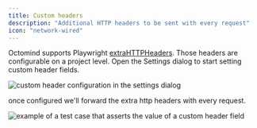 ```yaml
---
title: Custom headers
description: "Additional HTTP headers to be sent with every request"
icon: "network-wired"
---
```


Octomind supports Playwright [extraHTTPHeaders](https://playwright.dev/docs/api/class-testoptions#test-options-extra-http-headers). Those headers are configurable on a project level. Open the Settings dialog to start setting custom header fields.

<Frame caption="custom header configuration in the settings dialog">
  <img
    src="/images/advanced/custom_header_fields.png"
    alt="custom header configuration in the settings dialog"
  />
</Frame>

once configured we'll forward the extra http headers with every request.

<Frame caption="example of a test case that asserts the value of a custom header field">
  <img
    src="/images/advanced/custom_header_fields_excecution.png"
    alt="example of a test case that asserts the value of a custom header field"
  />
</Frame>
